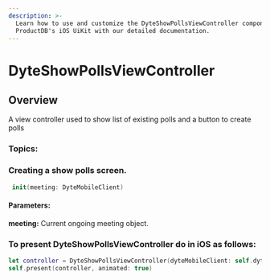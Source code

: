 ```yaml
---
description: >-
  Learn how to use and customize the DyteShowPollsViewController component in
  ProductDB's iOS UiKit with our detailed documentation.
---
```


# DyteShowPollsViewController

## Overview
A view controller used to show list of existing polls and a button to create polls

### Topics:

### Creating a show polls screen. 

```swift
 init(meeting: DyteMobileClient)
```
#### Parameters:
**meeting:** Current ongoing meeting object. 


### To present DyteShowPollsViewController do in iOS as follows:

```swift
let controller = DyteShowPollsViewController(dyteMobileClient: self.dyteMobileClient)
self.present(controller, animated: true)
```

<head>
  <title>iOS DyteShowPollsViewController</title>
</head>
